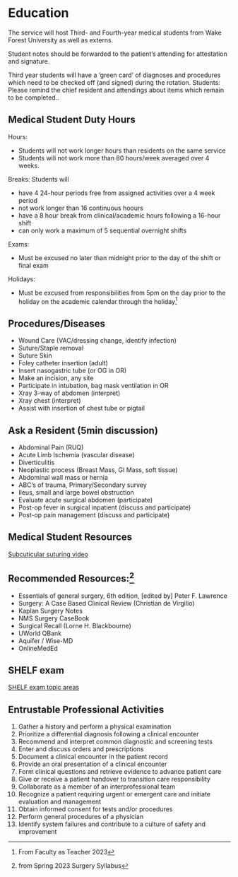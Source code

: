 # Education

The service will host Third- and Fourth-year medical students from Wake Forest University as well as externs.

Student notes should be forwarded to the patient's attending for attestation and signature.

Third year students will have a 'green card' of diagnoses and procedures which need to be checked off (and signed) during the rotation. Students: Please remind the chief resident and attendings about items which remain to be completed..

## Medical Student Duty Hours

Hours:

-   Students will not work longer hours than residents on the same service
-   Students will not work more than 80 hours/week averaged over 4 weeks.

Breaks: Students will

-   have 4 24-hour periods free from assigned activities over a 4 week period
-   not work longer than 16 continuous hoours
-   have a 8 hour break from clinical/academic hours following a 16-hour shift
-   can only work a maximum of 5 sequential overnight shifts

Exams:

-   Must be excused no later than midnight prior to the day of the shift or final exam

Holidays:

-   Must be excused from responsibilities from 5pm on the day prior to the holiday on the academic calendar through the holiday[^01-students-1]

[^01-students-1]: From Faculty as Teacher 2023

## Procedures/Diseases

-   Wound Care (VAC/dressing change, identify infection)
-   Suture/Staple removal
-   Suture Skin
-   Foley catheter insertion (adult)
-   Insert nasogastric tube (or OG in OR)
-   Make an incision, any site
-   Participate in intubation, bag mask ventilation in OR
-   Xray 3-way of abdomen (interpret)
-   Xray chest (interpret)
-   Assist with insertion of chest tube or pigtail

## Ask a Resident (5min discussion)

-   Abdominal Pain (RUQ)
-   Acute Limb Ischemia (vascular disease)
-   Diverticulitis
-   Neoplastic process (Breast Mass, GI Mass, soft tissue)
-   Abdominal wall mass or hernia
-   ABC's of trauma, Primary/Secondary survey
-   Ileus, small and large bowel obstruction
-   Evaluate acute surgical abdomen (participate)
-   Post-op fever in surgical inpatient (discuss and participate)
-   Post-op pain management (discuss and participate)

## Medical Student Resources

[Subcuticular suturing video](https://www.youtube.com/watch?v=M3vISruyFkI)

## Recommended Resources:[^01-students-2]

[^01-students-2]: from Spring 2023 Surgery Syllabus

-   Essentials of general surgery, 6th edition, \[edited by\] Peter F. Lawrence
-   Surgery: A Case Based Clinical Review (Christian de Virgilio)
-   Kaplan Surgery Notes
-   NMS Surgery CaseBook
-   Surgical Recall (Lorne H. Blackbourne)
-   UWorld QBank
-   Aquifer / Wise-MD
-   OnlineMedEd

## SHELF exam

[SHELF exam topic areas](https://www.nbme.org/subject-exams/clinical-science/surgery)

## Entrustable Professional Activities

1.  Gather a history and perform a physical examination
2.  Prioritize a differential diagnosis following a clinical encounter
3.  Recommend and interpret common diagnostic and screening tests
4.  Enter and discuss orders and prescriptions
5.  Document a clinical encounter in the patient record
6.  Provide an oral presentation of a clinical encounter
7.  Form clinical questions and retrieve evidence to advance patient care
8.  Give or receive a patient handover to transition care responsibility
9.  Collaborate as a member of an interprofessional team
10. Recognize a patient requiring urgent or emergent care and initiate evaluation and management
11. Obtain informed consent for tests and/or procedures
12. Perform general procedures of a physician
13. Identify system failures and contribute to a culture of safety and improvement
